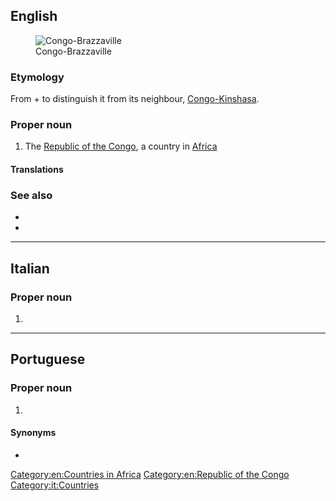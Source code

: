 {{also|Congo Brazzaville}}
==English==
[[File:LocationRCongo.svg|thumb|Congo-Brazzaville]]

===Etymology===
From {{m|en|Congo}} + {{m|en|Brazzaville}} to distinguish it from its neighbour, [[Congo-Kinshasa]].

===Proper noun===
{{en-proper noun}}

# {{senseid|en|Q971}}The [[Republic of the Congo]], a country in [[Africa]]

====Translations====
{{trans-see|id=Q971|Congo}}

===See also===
* {{l|en|Congo-Kinshasa}}
* {{pedia}}

[[Category:en:Countries in Africa]]
[[Category:en:Republic of the Congo]]

----

==Italian==

===Proper noun===
{{it-proper noun}}

# {{l|en|Congo-Brazzaville}}

[[Category:it:Countries]]

----

==Portuguese==

===Proper noun===
{{pt-proper noun|m|head=[[Congo]]-[[Brazzaville]]}}

# {{place|pt|country|in central|continent/Africa|t1=Congo}}

====Synonyms====
* {{l|pt|República do Congo}}